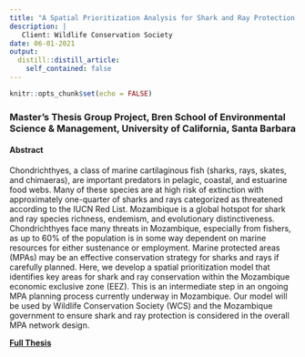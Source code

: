 ```yaml
---
title: "A Spatial Prioritization Analysis for Shark and Ray Protection in Mozambique"
description: |
   Client: Wildlife Conservation Society
date: 06-01-2021
output:
  distill::distill_article:
    self_contained: false
---
```



```r
knitr::opts_chunk$set(echo = FALSE)
```

### Master's Thesis Group Project, Bren School of Environmental Science & Management, University of California, Santa Barbara

#### Abstract
Chondrichthyes, a class of marine cartilaginous fish (sharks, rays, skates, and chimaeras), are important predators in pelagic, coastal, and estuarine food webs. Many of these species are at high risk of extinction with approximately one-quarter of sharks and rays categorized as threatened according to the IUCN Red List. Mozambique is a global hotspot for shark and ray species richness, endemism, and evolutionary distinctiveness. Chondrichthyes face many threats in Mozambique, especially from fishers, as up to 60% of the population is in some way dependent on marine resources for either sustenance or employment. Marine protected areas (MPAs) may be an effective conservation strategy for sharks and rays if carefully planned. Here, we develop a spatial prioritization model that identifies key areas for shark and ray conservation within the Mozambique economic exclusive zone (EEZ). This is an intermediate step in an ongoing MPA planning process currently underway in Mozambique. Our model will be used by Wildlife Conservation Society (WCS) and the Mozambique government to ensure shark and ray protection is considered in the overall MPA network design.

[**Full Thesis**](Masters_Group_Project_Thesis.pdf)


<!-- Here are two example maps showing some of the conservation features used in the prioritization analysis: -->

<!-- ![**Figure 1.** Conservation features: (a) species distribution for four of the focal species including Pristis pristis, Mobula kuhlii, Sypherma lewini, and Carcharhinus longimanus, and (b) five critical habitats including coral, seagrass, mangroves, seamounts, and knolls.](figures/maps.png) -->